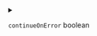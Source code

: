 
<details>
<summary>

`continueOnError`  <span class="config-field-type">boolean</span> 

</summary>

ContinueOnError will not fail the whole job and pipeline if
a call within the step fails.

</details>
